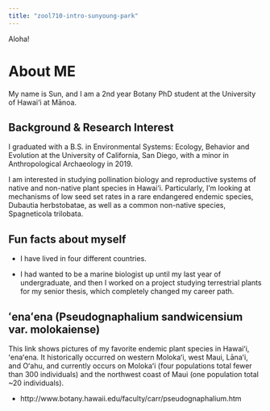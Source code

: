 ```yaml
---
title: "zool710-intro-sunyoung-park"
---
```


Aloha!

# About ME
My name is Sun, and I am a 2nd year Botany PhD student at the University of Hawai‘i at Mānoa. 

## Background & Research Interest

I graduated with a B.S. in Environmental Systems: Ecology, Behavior and Evolution at the University of California, San Diego, with a minor in Anthropological Archaeology in 2019. 

I am interested in studying pollination biology and reproductive systems of native and non-native plant species in Hawai‘i. Particularly, I'm looking at mechanisms of low seed set rates in a rare endangered endemic species, Dubautia herbstobatae, as well as a common non-native species, Spagneticola trilobata.

## Fun facts about myself

* I have lived in four different countries. 

* I had wanted to be a marine biologist up until my last year of undergraduate, and then I worked on a project studying terrestrial plants for my senior thesis, which completely changed my career path.

## ʻenaʻena (Pseudognaphalium sandwicensium var. molokaiense) 

This link shows pictures of my favorite endemic plant species in Hawaiʻi, ʻenaʻena. It historically occurred on western Molokaʻi, west Maui, Lānaʻi, and Oʻahu, and currently occurs on Molokaʻi (four populations total fewer than 300 individuals) and the northwest coast of Maui (one population total ~20 individuals). 

* http://www.botany.hawaii.edu/faculty/carr/pseudognaphalium.htm



